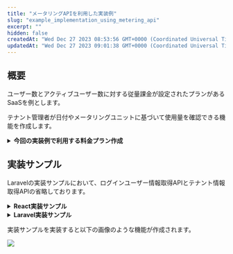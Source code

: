```yaml
---
title: "メータリングAPIを利用した実装例"
slug: "example_implementation_using_metering_api"
excerpt: ""
hidden: false
createdAt: "Wed Dec 27 2023 08:53:56 GMT+0000 (Coordinated Universal Time)"
updatedAt: "Wed Dec 27 2023 09:01:38 GMT+0000 (Coordinated Universal Time)"
---
```


## 概要

ユーザー数とアクティブユーザー数に対する従量課金が設定されたプランがあるSaaSを例とします。

テナント管理者が日付やメータリングユニットに基づいて使用量を確認できる機能を作成します。

<details>
<summary><b>今回の実装例で利用する料金プラン作成</b></summary>

## 料金プランの作成

### メーター単位作成

ユーザー数とアクティブユーザー数のメーター単位を作成します。

1. 開発コンソールから料金プラン -> メーター単位設定 に進みます
2. 右上の「メーター単位の作成」をクリックします
3. ユーザー数とアクティブユーザー数のメーター単位を作成します

    ![](/ja/img/metering-api-sample/image-09.png)

    ![](/ja/img/metering-api-sample/image-10.png)

### 計測単位作成

ユーザー数とアクティブユーザー数の計測単位を作成します。

今回は使用量ユニットで作成しますが、実際に運用する際は下記のリンクを参考に段階ユニットや段階使用量ユニットでの作成も検討してください。

[段階ユニット、段階的使用量ユニットの料金計算の違いについて](/docs/saas-development-console/tiered_unit)

1. 開発コンソールから料金プラン -> 計測単位設定 に進みます
2. 計測単位設定画面右上にある「固定ユニット計測単位の作成」の右側にある「▼」をクリックし、「使用量ユニット計測単位の作成」を選択後、「使用量ユニット計測単位の作成」ボタンをクリックしてください

   ![](/ja/img/metering-api-sample/image-03.png)
3. ユーザー数とアクティブユーザー数の計測単位を設定します

   ![](/ja/img/metering-api-sample/image-04.png)

   ![](/ja/img/metering-api-sample/image-05.png)

### 機能メニュー作成

作成した計測単位を設定する機能メニューを作成します。

1. 開発コンソールから料金プラン -> 機能メニュー設定 に進みます
2. 右上の「機能メニューの作成」をクリックします
3. 計測単位にユーザー数とアクティブユーザー数を設定した機能メニューを作成します

   ![](/ja/img/metering-api-sample/image-06.png)

### 料金プラン作成

作成した機能メニューを設定した料金プランを作成します。

1. 開発コンソールから料金プラン ->料金プラン設定 に進みます
2. 右上の「料金プランの作成」をクリックします
3. 機能メニューに作成した機能メニューを設定した料金プランを作成します

   ![](/ja/img/metering-api-sample/image-07.png)

## 料金プランの適用

SaaSus運用コンソールから料金プランを適用します。

1. SaaSus運用コンソールの料金プラン設定をクリックします
2. 料金プランを適用したいテナントの行にある「プラン設定」ボタンをクリックします
3. 作成した料金プランを設定、反映日をすぐ反映にして保存します

   ![](/ja/img/metering-api-sample/image-08.png)

以上で、5分後に料金プランが適用されます

</details>

## 実装サンプル

Laravelの実装サンプルにおいて、ログインユーザー情報取得APIとテナント情報取得APIの省略しております。

<details>
<summary><b>React実装サンプル</b></summary>

<Tabs>
<TabItem value="typescript" label="App.tsx">

```typescript
import { BrowserRouter, Route, Routes } from "react-router-dom";

import Auth from "./components/route/Auth.tsx";
import Tenant from "./components/route/Tenant.tsx";
import Callback from "./pages/Callback";
import UsageCheck from "./pages/UsageCheck.tsx";

function App() {
    return (
        <BrowserRouter>
            <Routes>
                <Route path="/callback" element={<Callback />} />
                <Route path="/" element={<Auth />}>
                    <Route path="/tenants/:tenantId" element={<Tenant />}>
                        <Route path="usage-check" element={<UsageCheck />} />
                    </Route>
                </Route>
            </Routes>
        </BrowserRouter>
    );
}

export default App;
```

</TabItem>
</Tabs>

<Tabs>
<TabItem value="typescript" label="Auth.tsx">

```typescript
import axios from "axios";
import React, {useEffect, useState} from "react";
import {Outlet} from "react-router-dom";

const LOGIN_URL = import.meta.env.VITE_LOGIN_URL;
const API_ENDPOINT = import.meta.env.VITE_API_URL;

const Auth: React.FC = () => {
    const [authUser, setAuthUser] = useState<User>()
    const [authUserFetching, setAuthUserFetching] = useState(true);
    // ログインユーザの情報を取得
    const getUserInfo = async () => {
        try {
            const jwtToken = window.localStorage.getItem("SaaSusIdToken");
            const res = await axios.get<User>(`${API_ENDPOINT}/api/userinfo`, {
                headers: {
                    "X-Requested-With": "XMLHttpRequest",
                    Authorization: `Bearer ${jwtToken}`,
                },
                withCredentials: true,
            });
            // ログインユーザの情報が取得できない（ログインが確認できない）場合、ログイン画面に遷移
            if (!res) {
                window.location.href = LOGIN_URL;
            } else {
                setAuthUser(res.data)
                setAuthUserFetching(false);
            }
        } catch {
            window.location.href = LOGIN_URL;
        }
    };

    useEffect(() => {
        (async () => {
            await getUserInfo();
        })()
    }, []);

    // Outlet Contextとしてログイン済みユーザー情報及びユーザー情報更新関数を渡す
    return authUserFetching ? <></> :<Outlet context={{ authUser, getUserInfo }} />;
};

export default Auth;
```

</TabItem>
</Tabs>

<Tabs>
<TabItem value="typescript" label="UsageCheck.tsx">

```typescript
import React, {useEffect, useState} from 'react';
import axios, {isAxiosError} from "axios";
import {useOutletContext} from "react-router-dom";
import { DateTime } from 'luxon';
import styled from "styled-components";
import {SubmitHandler, useForm, useWatch} from "react-hook-form";

interface UsageCount {
    count: number;
    date: string | undefined;
    month: string | undefined;
    timestamp: number | undefined;
    meteringUnitName: 'user_count' | 'active_user_count'; // 料金プランの作成で定義した対象メーター名
}

interface MonthSearchFormSchema {
    type: 'month';
    month: string;
    date: null | undefined;
    meteringUnitName: null | undefined;
}

interface MonthMeteringUnitNameSearchFormSchema {
    type: 'month';
    month: string;
    meteringUnitName: string;
    date: null | undefined;
}

interface DateSearchFormSchema {
    type: 'date';
    date: string;
    month: null | undefined;
    meteringUnitName: null | undefined;
}

interface DateMeteringUnitNameSearchFormSchema {
    type: 'date';
    date: string;
    meteringUnitName: string;
    month: null | undefined;
}

type SearchFormSchema = MonthMeteringUnitNameSearchFormSchema|MonthSearchFormSchema|DateMeteringUnitNameSearchFormSchema|DateSearchFormSchema;

const METERING_UNIT_NAME_DICT_ARRAY = [
    {
        key: 'user_count', // 料金プランの作成で定義したユーザー数の対象メーター名
        displayName: 'ユーザー数',
    },
    {
        key: 'active_user_count', // 料金プランの作成で定義したアクティブユーザー数の対象メーター名
        displayName: 'アクティブユーザー数',
    },
]

const LOGIN_URL = import.meta.env.VITE_LOGIN_URL;
const API_ENDPOINT = import.meta.env.VITE_API_URL ?? "";

const UsageCheck: React.FC = () => {
    const { tenant } = useOutletContext<UserRouterContext & TenantRouterContext>()
    const [meteringUnitCountList, setMeteringUnitCountList] = useState<Array<UsageCount>>([])
    const [targetMonthOrDate, setTargetMonthOrDate] = useState('')
    const jwtToken = window.localStorage.getItem("SaaSusIdToken");
    const { register, control, handleSubmit, formState: { isDirty, isValid }, getValues } = useForm<SearchFormSchema>();
    const searchType = useWatch({ control, name: 'type' });

    /**
     * 指定した日付のメータリングユニットカウントを取得
     * @param date
     * @param meteringUnitName
     */
    const fetchUsageCountOfSpecifiedDate = async (date: string, meteringUnitName: string) => {
        try {
            const res = await axios.get<UsageCount>(`${API_ENDPOINT}/api/tenants/${tenant.id}/metering/${meteringUnitName}/date/${date}/count`, {
                headers: {
                    "X-Requested-With": "XMLHttpRequest",
                    "Content-Type": "application/json",
                    Authorization: `Bearer ${jwtToken}`,
                },
            })
            setMeteringUnitCountList([res.data]);
        } catch (e) {
            if (isAxiosError<{type: string, message: string}>(e) && e.response && e.response.data.type === 'token_validation_error_expired') {
                window.location.href = LOGIN_URL;
            }
        }
    }

    /**
     * 指定月の全メータリングユニットカウントを取得
     * @param month
     */
    const fetchAllUsageCountOfSpecifiedMonth = async (month: string) => {
        try {
            const res = await axios.get<Array<UsageCount>>(`${API_ENDPOINT}/api/tenants/${tenant.id}/metering/month/${month}/count`, {
                headers: {
                    "X-Requested-With": "XMLHttpRequest",
                    "Content-Type": "application/json",
                    Authorization: `Bearer ${jwtToken}`,
                },
            })
            setMeteringUnitCountList(res.data);
        } catch (e) {
            if (isAxiosError<{type: string, message: string}>(e) && e.response && e.response.data.type === 'token_validation_error_expired') {
                window.location.href = LOGIN_URL;
            }
        }
    }

    /**
     * 指定日の全メータリングユニットカウントを取得
     * @param date
     */
    const fetchAllUsageCountOfSpecifiedDate = async (date: string) => {
        try {
            const res = await axios.get<Array<UsageCount>>(`${API_ENDPOINT}/api/tenants/${tenant.id}/metering/date/${date}/count`, {
                headers: {
                    "X-Requested-With": "XMLHttpRequest",
                    "Content-Type": "application/json",
                    Authorization: `Bearer ${jwtToken}`,
                },
            })
            setMeteringUnitCountList(res.data);
        } catch (e) {
            if (isAxiosError<{type: string, message: string}>(e) && e.response && e.response.data.type === 'token_validation_error_expired') {
                window.location.href = LOGIN_URL;
            }
        }
    }

    /**
     * 指定月のメータリングユニットカウントを取得
     * @param month
     * @param meteringUnitName
     */
    const fetchUsageCountOfSpecifiedMonth = async (month: string, meteringUnitName: string) => {
        try {
            const res = await axios.get<UsageCount>(`${API_ENDPOINT}/api/tenants/${tenant.id}/metering/${meteringUnitName}/month/${month}/count`, {
                headers: {
                    "X-Requested-With": "XMLHttpRequest",
                    "Content-Type": "application/json",
                    Authorization: `Bearer ${jwtToken}`,
                },
            })
            setMeteringUnitCountList([res.data]);
        } catch (e) {
            if (isAxiosError<{type: string, message: string}>(e) && e.response && e.response.data.type === 'token_validation_error_expired') {
                window.location.href = LOGIN_URL;
            }
        }
    }

    useEffect(() => {
        const month = DateTime.now().toFormat('yyyy-MM');
        setTargetMonthOrDate(month);
        fetchAllUsageCountOfSpecifiedMonth(month);
    }, []);



    const onSearchSubmit: SubmitHandler<SearchFormSchema> = async (data) => {
        if (data.type === 'month') {
            if (!data.meteringUnitName) {
                await fetchAllUsageCountOfSpecifiedMonth(data.month);
            } else {
                await fetchUsageCountOfSpecifiedMonth(data.month, data.meteringUnitName);
            }
            setTargetMonthOrDate(data.month);
        } else {
            if (!data.meteringUnitName) {
                await fetchAllUsageCountOfSpecifiedDate(data.date);
            } else {
                await fetchUsageCountOfSpecifiedDate(data.date, data.meteringUnitName);
            }
            setTargetMonthOrDate(data.date);
        }
    }

    return (
        <div>
            <h2>使用量確認</h2>
            <form onSubmit={handleSubmit(onSearchSubmit)}>
                <label>検索対象指定方法</label>
                <select {...register('type', {required: '選択してください。'})}>
                    <option></option>
                    <option value="month">年月</option>
                    <option value="date">年月日</option>
                </select>
                {searchType && (
                    <>
                        <label>{searchType === 'month' ? '対象年月' : '対象年月日'}</label>
                        <input {...register(searchType, { required: '必須です' })} />
                        <label>計測対象メータ名</label>
                        <select {...register('meteringUnitName')}>
                            <option></option>
                            {METERING_UNIT_NAME_DICT_ARRAY.map(({ key, displayName }) => (
                                <option key={key} value={key}>{displayName}</option>
                            ))}
                        </select>
                    </>
                )}
                <button type="submit" disabled={!isDirty || !isValid}>検索</button>
            </form>

            <h3>検索対象日：{targetMonthOrDate}</h3>
            {METERING_UNIT_NAME_DICT_ARRAY.map(({key, displayName}) => {
                const formMeteringUnitName = getValues('meteringUnitName')
                return (!formMeteringUnitName || formMeteringUnitName && formMeteringUnitName === key) && (
                    <UsageCountWrapper key={key}>
                        <p>{displayName}：{meteringUnitCountList.find(({meteringUnitName}) => key === meteringUnitName)?.count ?? 0}件</p>
                    </UsageCountWrapper>
                );
            })}
        </div>
    )
}

const UsageCountWrapper = styled.div`
    border-bottom: 1px solid #333;
`

export default UsageCheck;
```

</TabItem>
</Tabs>

</details>

<details>
<summary><b>Laravel実装サンプル</b></summary>

<Tabs>
<TabItem value="php" label="routes/api.php">

```php
Route::middleware(\AntiPatternInc\Saasus\Laravel\Middleware\Auth::class)->group(function () {
    Route::get('/userinfo', 'App\Http\Controllers\UserinfoController@index')->name('userinfo.index');
    
    Route::get('/tenant/{tenantId}', 'App\Http\Controllers\TenantController@show')->name('tenant.index');

    Route::get('/tenants/{tenantId}/metering/{meteringUnitName}/date/{date}/count', 'App\Http\Controllers\MeteringController@getCountOfSpecifiedDate')->name('metering.get-count-of-specified-date');
    Route::get('/tenants/{tenantId}/metering/{meteringUnitName}/month/{month}/count', 'App\Http\Controllers\MeteringController@getCountOfSpecifiedMonth')->name('metering.get-count-of-specified-month');
    Route::get('/tenants/{tenantId}/metering/date/{date}/count', 'App\Http\Controllers\MeteringController@getAllMeteringCountOfSpecifiedDate')->name('metering.get-all-unit-count-of-specified-date');
    Route::get('/tenants/{tenantId}/metering/month/{month}/count', 'App\Http\Controllers\MeteringController@getAllMeteringCountOfSpecifiedMonth')->name('metering.get-all-unit-count-of-specified-month');  
}
```

</TabItem>
</Tabs>

<Tabs>
<TabItem value="typescript" label="MeteringController.php">

```php
<?php

namespace App\Http\Controllers;

use AntiPatternInc\Saasus\Sdk\Pricing\Model\MeteringUnitMonthCount;

class MeteringController extends Controller
{
    /**
     * 指定した日付のユニットカウントを取得
     *
     * @see https://docs.saasus.io/reference/getmeteringunitdatecountbytenantidandunitnameanddate
     *
     * @param string $tenantId
     * @param string $meteringUnitName
     * @param string $date
     * @return array
     */
    public function getCountOfSpecifiedDate(string $tenantId, string $meteringUnitName, string $date)
    {
        $client = new \AntiPatternInc\Saasus\Api\Client();
        $pricingApi = $client->getPricingClient();
        $unitCount = $pricingApi->getMeteringUnitDateCountByTenantIdAndUnitNameAndDate(
            $tenantId,
            $meteringUnitName,
            $date
        );

        return [
            'count' => $unitCount->getCount(),
            'date' => $unitCount->getDate(),
            'meteringUnitName' => $unitCount->getMeteringUnitName(),
        ];
    }

    /**
     * 指定月のユニットカウント取得
     *
     * @see https://docs.saasus.io/reference/getmeteringunitmonthcountbytenantidandunitnameandmonth
     *
     * @param string $tenantId
     * @param string $meteringUnitName
     * @param string $month
     * @return array
     */
    public function getCountOfSpecifiedMonth(string $tenantId, string $meteringUnitName, string $month)
    {
        $client = new \AntiPatternInc\Saasus\Api\Client();
        $pricingApi = $client->getPricingClient();
        $unitCount = $pricingApi->getMeteringUnitMonthCountByTenantIdAndUnitNameAndMonth(
            $tenantId, $meteringUnitName, $month
        );

        return [
            'count' => $unitCount->getCount(),
            'month' => $unitCount->getMonth(),
            'meteringUnitName' => $unitCount->getMeteringUnitName(),
        ];
    }

    /**
     * 指定日の全ユニットカウントを取得
     *
     * @param string $tenantId
     * @param string $date
     * @return \AntiPatternInc\Saasus\Sdk\Pricing\Model\MeteringUnitDateCount[]
     */
    public function getAllMeteringCountOfSpecifiedDate(string $tenantId, string $date)
    {
        $client = new \AntiPatternInc\Saasus\Api\Client();
        $pricingApi = $client->getPricingClient();
        $allMeteringCount = $pricingApi->getMeteringUnitDateCountsByTenantIdAndDate(
            $tenantId, $date
        );

        return array_map(function ($unitCount) {
            return [
                'count' => $unitCount->getCount(),
                'date' => $unitCount->getDate(),
                'meteringUnitName' => $unitCount->getMeteringUnitName(),
            ];
        }, $allMeteringCount->getCounts());
    }

    /**
     * 指定月の全ユニットカウントを取得
     *
     * @param string $tenantId
     * @param string $month
     * @return MeteringUnitMonthCount[]
     */
    public function getAllMeteringCountOfSpecifiedMonth(string $tenantId, string $month)
    {
        $client = new \AntiPatternInc\Saasus\Api\Client();
        $pricingApi = $client->getPricingClient();
        $allMeteringCount = $pricingApi->getMeteringUnitMonthCountsByTenantIdAndMonth(
            $tenantId, $month
        );

        return array_map(function ($unitCount) {
            return [
                'count' => $unitCount->getCount(),
                'month' => $unitCount->getMonth(),
                'meteringUnitName' => $unitCount->getMeteringUnitName(),
            ];
        }, $allMeteringCount->getCounts());
    }
}
```

</TabItem>
</Tabs>

</details>

実装サンプルを実装すると以下の画像のような機能が作成されます。

![](/ja/img/metering-api-sample/metering_system_example.gif)

